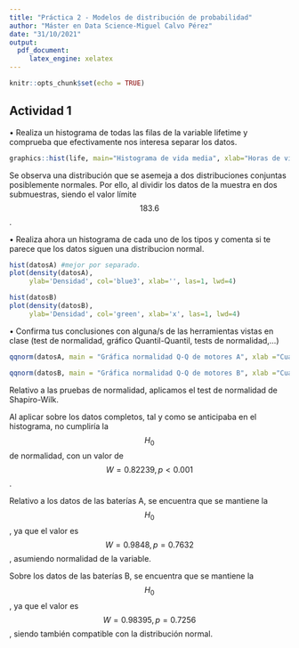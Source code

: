 ---
title: "Práctica 2 - Modelos de distribución de probabilidad"
author: "Máster en Data Science-Miguel Calvo Pérez"
date: "31/10/2021"
output: 
  pdf_document:
     latex_engine: xelatex
---

```{r setup, include=FALSE}
knitr::opts_chunk$set(echo = TRUE)
```

## Actividad 1

• Realiza un histograma de todas las filas de la variable lifetime y comprueba que efectivamente nos
interesa separar los datos.

```{r echo=FALSE}
graphics::hist(life, main="Histograma de vida media", xlab="Horas de vida", ylab="Frecuencia")
```
Se observa una distribución que se asemeja a dos distribuciones conjuntas posiblemente normales. Por ello, al dividir los datos de la muestra en dos submuestras, siendo el valor límite $$183.6$$. 

• Realiza ahora un histograma de cada uno de los tipos y comenta si te parece que los datos siguen una
distribucion normal.

```{r echo=FALSE}
hist(datosA) #mejor por separado.
plot(density(datosA),
     ylab='Densidad', col='blue3', xlab='', las=1, lwd=4)
```
```{r echo=FALSE}
hist(datosB)
plot(density(datosB),
     ylab='Densidad', col='green', xlab='x', las=1, lwd=4)
```
• Confirma tus conclusiones con alguna/s de las herramientas vistas en clase (test de normalidad, gráfico
Quantil-Quantil, tests de normalidad,...)

```{r echo=FALSE}
qqnorm(datosA, main = "Gráfica normalidad Q-Q de motores A", xlab ="Cuantiles teóricos" , ylab="Cuantiles de muestra")
```

```{r echo=FALSE}
qqnorm(datosB, main = "Gráfica normalidad Q-Q de motores B", xlab ="Cuantiles teóricos" , ylab="Cuantiles de muestra")
```
Relativo a las pruebas de normalidad, aplicamos el test de normalidad de Shapiro-Wilk.

Al aplicar sobre los datos completos, tal y como se anticipaba en el histograma, no cumpliría la $$H_0$$ de normalidad, con un valor de $$W=0.82239, p < 0.001$$.  

Relativo a los datos de las baterías A, se encuentra que se mantiene la $$H_0$$, ya que el valor es $$W=0.9848, p = 0.7632$$, asumiendo normalidad de la variable. 

Sobre los datos de las baterías B, se encuentra que se mantiene la $$H_0$$, ya que el valor es $$W=0.98395, p = 0.7256$$, siendo también compatible con la distribución normal. 
